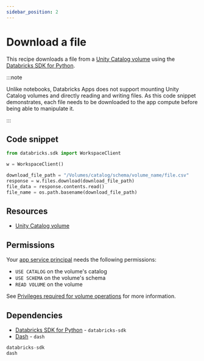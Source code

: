 ```yaml
---
sidebar_position: 2
---
```


# Download a file

This recipe downloads a file from a [Unity Catalog volume](https://docs.databricks.com/en/volumes/index.html) using the [Databricks SDK for Python](https://databricks-sdk-py.readthedocs.io/en/latest/).

:::note

Unlike notebooks, Databricks Apps does not support mounting Unity Catalog volumes and directly reading and writing files. As this code snippet demonstrates, each file needs to be downloaded to the app compute before being able to manipulate it.

:::

## Code snippet

```python title="app.py"
from databricks.sdk import WorkspaceClient

w = WorkspaceClient()

download_file_path = "/Volumes/catalog/schema/volume_name/file.csv"
response = w.files.download(download_file_path)
file_data = response.contents.read()
file_name = os.path.basename(download_file_path)
```

## Resources

- [Unity Catalog volume](https://docs.databricks.com/aws/en/files/volumes)

## Permissions

Your [app service principal](https://docs.databricks.com/aws/en/dev-tools/databricks-apps/#how-does-databricks-apps-manage-authorization) needs the following permissions:

- `USE CATALOG` on the volume's catalog
- `USE SCHEMA` on the volume's schema
- `READ VOLUME` on the volume

See [Privileges required for volume operations](https://docs.databricks.com/en/volumes/privileges.html#privileges-required-for-volume-operations) for more information.

## Dependencies

- [Databricks SDK for Python](https://pypi.org/project/databricks-sdk/) - `databricks-sdk`
- [Dash](https://pypi.org/project/dash/) - `dash`

```python title="requirements.txt"
databricks-sdk
dash
```
